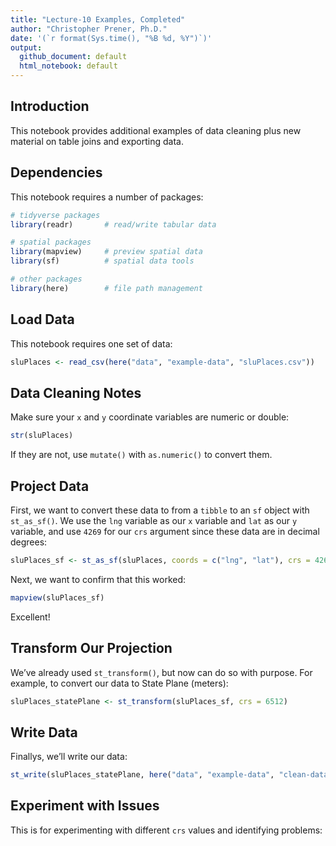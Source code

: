 ```yaml
---
title: "Lecture-10 Examples, Completed"
author: "Christopher Prener, Ph.D."
date: '(`r format(Sys.time(), "%B %d, %Y")`)'
output: 
  github_document: default
  html_notebook: default 
---
```


## Introduction
This notebook provides additional examples of data cleaning plus new material on table joins and exporting data.

## Dependencies
This notebook requires a number of packages:

```r
# tidyverse packages
library(readr)       # read/write tabular data

# spatial packages
library(mapview)     # preview spatial data
library(sf)          # spatial data tools

# other packages
library(here)        # file path management
```

## Load Data
This notebook requires one set of data:

```r
sluPlaces <- read_csv(here("data", "example-data", "sluPlaces.csv"))
```

## Data Cleaning Notes
Make sure your `x` and `y` coordinate variables are numeric or double:

```r
str(sluPlaces)
```

If they are not, use `mutate()` with `as.numeric()` to convert them.

## Project Data
First, we want to convert these data to from a `tibble` to an `sf` object with `st_as_sf()`. We use the `lng` variable as our `x` variable and `lat` as our `y` variable, and use `4269` for our `crs` argument since these data are in decimal degrees:

```r
sluPlaces_sf <- st_as_sf(sluPlaces, coords = c("lng", "lat"), crs = 4269)
```

Next, we want to confirm that this worked:

```r
mapview(sluPlaces_sf)
```

Excellent!

## Transform Our Projection
We've already used `st_transform()`, but now can do so with purpose. For example, to convert our data to State Plane (meters):

```r
sluPlaces_statePlane <- st_transform(sluPlaces_sf, crs = 6512)
```

## Write Data
Finallys, we'll write our data:

```r
st_write(sluPlaces_statePlane, here("data", "example-data", "clean-data", "sluPlaces.shp"), delete_dsn = TRUE)
```

## Experiment with Issues
This is for experimenting with different `crs` values and identifying problems:

```r

```

